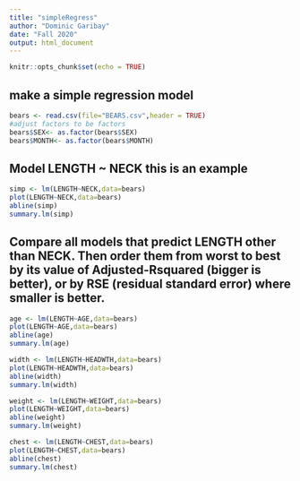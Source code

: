 ```yaml
---
title: "simpleRegress"
author: "Dominic Garibay"
date: "Fall 2020"
output: html_document
---
```


```r
knitr::opts_chunk$set(echo = TRUE)
```

## make a simple regression model

```r
bears <- read.csv(file="BEARS.csv",header = TRUE)
#adjust factors to be factors
bears$SEX<- as.factor(bears$SEX)
bears$MONTH<- as.factor(bears$MONTH)
```

## Model LENGTH ~ NECK  this is an example  

```r
simp <- lm(LENGTH~NECK,data=bears)
plot(LENGTH~NECK,data=bears)
abline(simp)
summary.lm(simp)
```


## Compare all models that predict LENGTH other than NECK. Then order them from worst to best by its value of Adjusted-Rsquared (bigger is better), or by RSE (residual standard error) where smaller is better. 


```r
age <- lm(LENGTH~AGE,data=bears)
plot(LENGTH~AGE,data=bears)
abline(age)
summary.lm(age)
```

```r
width <- lm(LENGTH~HEADWTH,data=bears)
plot(LENGTH~HEADWTH,data=bears)
abline(width)
summary.lm(width)
```

```r
weight <- lm(LENGTH~WEIGHT,data=bears)
plot(LENGTH~WEIGHT,data=bears)
abline(weight)
summary.lm(weight)
```


```r
chest <- lm(LENGTH~CHEST,data=bears)
plot(LENGTH~CHEST,data=bears)
abline(chest)
summary.lm(chest)
```
